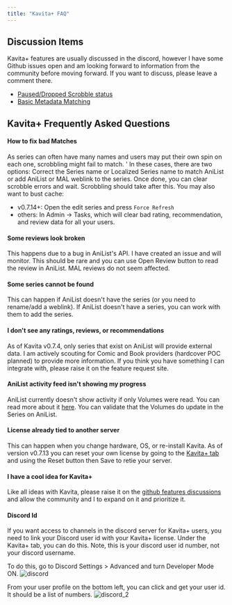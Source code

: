 ```yaml
---
title: "Kavita+ FAQ"
---
```


## Discussion Items
Kavita+ features are usually discussed in the discord, however I have some Github issues open and am looking forward to information from the community before moving forward. If you want to discuss, please leave a comment there.
- [Paused/Dropped Scrobble status](https://github.com/Kareadita/Kavita/issues/2447)
- [Basic Metadata Matching](https://github.com/Kareadita/Kavita/issues/2452)

## Kavita+ Frequently Asked Questions

#### How to fix bad Matches
As series can often have many names and users may put their own spin on each one, scrobbling might fail to match. '
In these cases, there are two options: Correct the Series name or Localized Series name to match AniList or add AniList or MAL weblink to the series. 
Once done, you can clear scrobble errors and wait. Scrobbling should take after this. 
You may also want to bust cache:
- v0.7.14+: Open the edit series and press `Force Refresh`
- others: In Admin -> Tasks, which will clear bad rating, recommendation, and review data for all your users.

#### Some reviews look broken
This happens due to a bug in AniList's API. I have created an issue and will monitor. This should be rare and you can use Open Review button to read the review in AniList. MAL reviews do not seem affected.

#### Some series cannot be found
This can happen if AniList doesn't have the series (or you need to rename/add a weblink). If AniList doesn't have a series, you can work with them to add the series. 

#### I don't see any ratings, reviews, or recommendations
As of Kavita v0.7.4, only series that exist on AniList will provide external data. I am actively scouting for Comic and Book providers (hardcover POC planned) to provide more information. If you think you have something I can integrate with, please raise it on the feature request site.

#### AniList activity feed isn't showing my progress
AniList currently doesn't show activity if only Volumes were read. You can read more about it [here](https://anilist.co/forum/thread/2586). You can validate that the Volumes do update in the Series on AniList. 

#### License already tied to another server
This can happen when you change hardware, OS, or re-install Kavita. As of version v0.7.13 you can reset your own license by going to the [Kavita+ tab](../guides/admin-settings/kavita+.mdx) and using the Reset button then Save to retie your server.

#### I have a cool idea for Kavita+
Like all ideas with Kavita, please raise it on the [github features discussions](https://github.com/Kareadita/Kavita/discussions) and allow the community and I to expand on it and prioritize it. 

#### Discord Id
If you want access to channels in the discord server for Kavita+ users, you need to link your Discord user id with your Kavita+ license. Under the Kavita+ tab, you can do this. Note, this is your discord user id number, not your discord username. 

To do this, go to Discord Settings > Advanced and turn Developer Mode ON.
![discord](../../public/kavita+/discord.png "discord")

From your user profile on the bottom left, you can click and get your user id. It should be a list of numbers.
![discord_2](../../public/kavita+/discord2.png "discord_2")